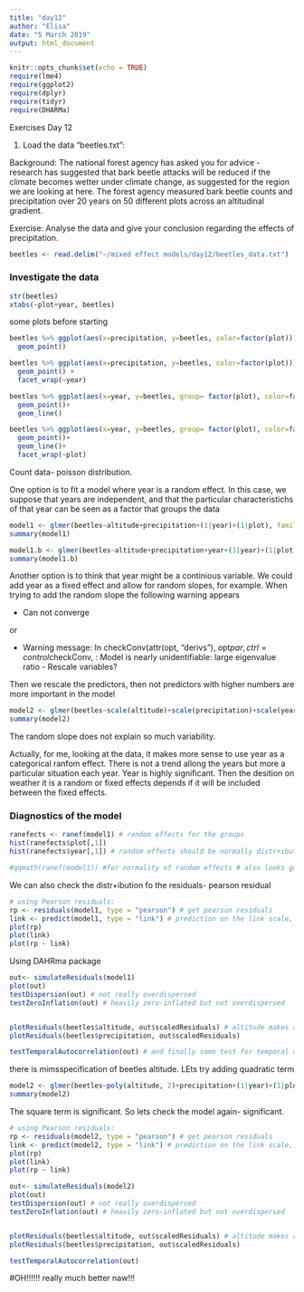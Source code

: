 ```yaml
---
title: "day12"
author: "Elisa"
date: "5 March 2019"
output: html_document
---
```


```r
knitr::opts_chunk$set(echo = TRUE)
require(lme4)
require(ggplot2)
require(dplyr)
require(tidyr)
require(DHARMa)
```
Exercises Day 12

1) Load the data "beetles.txt":
 
Background: 
The national forest agency has asked you for advice - research has suggested that bark beetle attacks will be reduced if 
the climate becomes wetter under climate change, as suggested for the region we are looking at here. 
The forest agency measured bark beetle counts and precipitation over 20 years on 50 different plots across an altitudinal gradient. 

Exercise:
Analyse the data and give your conclusion regarding the effects of precipitation. 

```r
beetles <- read.delim("~/mixed effect models/day12/beetles_data.txt")

```


### Investigate the data

```r
str(beetles)
xtabs(~plot+year, beetles)

```

some plots before starting


```r


beetles %>% ggplot(aes(x=precipitation, y=beetles, color=factor(plot))) +
  geom_point()

beetles %>% ggplot(aes(x=precipitation, y=beetles, color=factor(plot))) +
  geom_point() +
  facet_wrap(~year)

beetles %>% ggplot(aes(x=year, y=beetles, group= factor(plot), color=factor(plot))) +
  geom_point()+
  geom_line()

beetles %>% ggplot(aes(x=year, y=beetles, group= factor(plot), color=factor(plot))) +
  geom_point()+
  geom_line()+
  facet_wrap(~plot)

```



Count data- poisson distribution. 

One option is to fit a model where year is a random effect. In this case, we suppose that years are independent, and that the particular characteristichs of that year can be seen as a factor that groups the data
```r

model1 <- glmer(beetles~altitude+precipitation+(1|year)+(1|plot), family=poisson, data=beetles)
summary(model1)

model1.b <- glmer(beetles~altitude+precipitation+year+(1|year)+(1|plot), family=poisson, data=beetles)
summary(model1.b)
```

Another option is to think that year might be a continious variable. We could add year as a fixed effect and allow for random slopes, for example. 
When trying to add the random slope the following warning appears

- Can not converge 

or 

- Warning message:
In checkConv(attr(opt, "derivs"), opt$par, ctrl = control$checkConv,  :
Model is nearly unidentifiable: large eigenvalue ratio - Rescale variables?

Then we rescale the predictors, then not predictors with higher numbers are more important in the model


```r

model2 <- glmer(beetles~scale(altitude)+scale(precipitation)+scale(year)+(scale(year)|plot), family=poisson, data=beetles)
summary(model2)

```

The random slope does not explain so much variability. 

Actually, for me, looking at the data, it makes more sense to use year as a categorical ranfom effect. There is not a trend allong the years but more a particular situation each year. 
Year is highly significant. Then the desition on weather it is a random or fixed effects depends if it will be included between the fixed effects. 

### Diagnostics of the model

```r
ranefects <- ranef(model1) # random effects for the groups 
hist(ranefects$plot[,1])
hist(ranefects$year[,1]) # random effects should be normally distr+ibuted

#qqmath(ranef(model1)) #for normality of random effects # also looks good

```


We can also check the distr+ibution fo the residuals- pearson residual

```r
# using Pearson residuals:
rp <- residuals(model1, type = "pearson") # get pearson residuals
link <- predict(model1, type = "link") # prediction on the link scale, quite overdispersed
plot(rp)
plot(link)
plot(rp ~ link)  
```

Using DAHRma package


```r


out<- simulateResiduals(model1)
plot(out)
testDispersion(out) # not really overdispersed
testZeroInflation(out) # heavily zero-inflated but not overdispersed


plotResiduals(beetles$altitude, out$scaledResiduals) # altitude makes a problem
plotResiduals(beetles$precipitation, out$scaledResiduals)

testTemporalAutocorrelation(out) # and finally some test for temporal autocorrelation: looks good
```

there is mimsspecification of beetles altitude. LEts try adding quadratic term

```r
model2 <- glmer(beetles~poly(altitude, 2)+precipitation+(1|year)+(1|plot), family=poisson, data=beetles)
summary(model2)
```
The square term is significant. So lets check the model again- significant. 

```r
# using Pearson residuals:
rp <- residuals(model2, type = "pearson") # get pearson residuals
link <- predict(model2, type = "link") # prediction on the link scale, quite overdispersed
plot(rp)
plot(link)
plot(rp ~ link)
```


```r

out<- simulateResiduals(model2)
plot(out)
testDispersion(out) # not really overdispersed
testZeroInflation(out) # heavily zero-inflated but not overdispersed


plotResiduals(beetles$altitude, out$scaledResiduals) # altitude makes a problem
plotResiduals(beetles$precipitation, out$scaledResiduals)

testTemporalAutocorrelation(out)

```
#OH!!!!!!  really much better naw!!!
